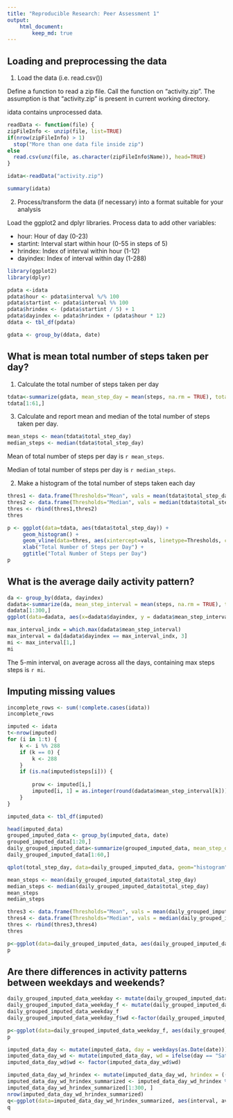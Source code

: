 ```yaml
---
title: "Reproducible Research: Peer Assessment 1"
output: 
    html_document:
        keep_md: true
---
```



## Loading and preprocessing the data

1. Load the data (i.e. read.csv())

Define a function to read a zip file.
Call the function on "activity.zip". The assumption is that "activity.zip" is present in current working directory.

idata contains unprocessed data.

```r
readData <- function(file) {
zipFileInfo <- unzip(file, list=TRUE)
if(nrow(zipFileInfo) > 1)
  stop("More than one data file inside zip")
else
  read.csv(unz(file, as.character(zipFileInfo$Name)), head=TRUE)
}

idata<-readData("activity.zip")
```
```r
summary(idata)
```

2. Process/transform the data (if necessary) into a format suitable for your analysis

Load the ggplot2 and dplyr libraries. 
Process data to add other variables:

* hour: Hour of day (0-23)
* startint: Interval start within hour (0-55 in steps of 5)
* hrindex: Index of interval within hour (1-12)
* dayindex: Index of interval within day (1-288)

```r
library(ggplot2)
library(dplyr)

pdata <-idata
pdata$hour <- pdata$interval %/% 100
pdata$startint <- pdata$interval %% 100
pdata$hrindex <- (pdata$startint / 5) + 1 
pdata$dayindex <- pdata$hrindex + (pdata$hour * 12)
ddata <- tbl_df(pdata)

gdata <- group_by(ddata, date)

```


## What is mean total number of steps taken per day?

1. Calculate the total number of steps taken per day

```r
tdata<-summarize(gdata, mean_step_day = mean(steps, na.rm = TRUE), total_step_day = sum(steps, na.rm = TRUE))
tdata[1:61,]
```

3. Calculate and report mean and median of the total number of steps taken per day.

```r

mean_steps <- mean(tdata$total_step_day)
median_steps <- median(tdata$total_step_day)
```
Mean of total number of steps per day is `r mean_steps`.

Median of total number of steps per day is `r median_steps`.

2. Make a histogram of the total number of steps taken each day

```r
thres1 <- data.frame(Thresholds="Mean", vals = mean(tdata$total_step_day))
thres2 <- data.frame(Thresholds="Median", vals = median(tdata$total_step_day))
thres <- rbind(thres1,thres2)
thres

p <- ggplot(data=tdata, aes(tdata$total_step_day)) + 
     geom_histogram() + 
     geom_vline(data=thres, aes(xintercept=vals, linetype=Thresholds, color=Thresholds), show_guide=TRUE) + 
     xlab("Total Number of Steps per Day") +
     ggtitle("Total Number of Steps per Day") 
p    
```


## What is the average daily activity pattern?
```r
da <- group_by(ddata, dayindex)
dadata<-summarize(da, mean_step_interval = mean(steps, na.rm = TRUE), total_step_interval = sum(steps, na.rm = TRUE))
dadata[1:300,]
ggplot(data=dadata, aes(x=dadata$dayindex, y = dadata$mean_step_interval))+geom_line()
```

```r
max_interval_indx = which.max(dadata$mean_step_interval)
max_interval = da[dadata$dayindex == max_interval_indx, 3]
mi <- max_interval[1,]
mi
```
The 5-min interval, on average across all the days, containing max steps steps is `r mi`.

## Imputing missing values

```r
incomplete_rows <- sum(!complete.cases(idata))
incomplete_rows
```
```r
imputed <- idata
t<-nrow(imputed)
for (i in 1:t) {
    k <- i %% 288
    if (k == 0) {
        k <- 288
    }
    if (is.na(imputed$steps[i])) {
        
        prow <- imputed[i,]
        imputed[i, 1] = as.integer(round(dadata$mean_step_interval[k]))
    } 
}
```

```r
imputed_data <- tbl_df(imputed)

head(imputed_data)
grouped_imputed_data <- group_by(imputed_data, date)
grouped_imputed_data[1:20,]
daily_grouped_imputed_data<-summarize(grouped_imputed_data, mean_step_day = mean(steps, na.rm = TRUE), total_step_day = sum(steps, na.rm = TRUE))
daily_grouped_imputed_data[1:60,]

qplot(total_step_day, data=daily_grouped_imputed_data, geom="histogram")
```


```r

mean_steps <- mean(daily_grouped_imputed_data$total_step_day)
median_steps <- median(daily_grouped_imputed_data$total_step_day)
mean_steps
median_steps

thres3 <- data.frame(Thresholds="Mean", vals = mean(daily_grouped_imputed_data$total_step_day))
thres4 <- data.frame(Thresholds="Median", vals = median(daily_grouped_imputed_data$total_step_day))
thres <- rbind(thres3,thres4)
thres

p<-ggplot(data=daily_grouped_imputed_data, aes(daily_grouped_imputed_data$total_step_day))+ geom_histogram() + geom_vline(data=thres, aes(xintercept=vals, linetype=Thresholds, color=Thresholds))
p    
```


## Are there differences in activity patterns between weekdays and weekends?
```r
daily_grouped_imputed_data_weekday <- mutate(daily_grouped_imputed_data, day = weekdays(as.Date(date)))
daily_grouped_imputed_data_weekday_f <- mutate(daily_grouped_imputed_data_weekday, wd = ifelse(day == "Saturday"| day == "Sunday", 0, 1))
daily_grouped_imputed_data_weekday_f
daily_grouped_imputed_data_weekday_f$wd <-factor(daily_grouped_imputed_data_weekday_f$wd)

p<-ggplot(data=daily_grouped_imputed_data_weekday_f, aes(daily_grouped_imputed_data_weekday_f$total_step_day))+ geom_histogram() +  facet_grid(wd ~ .)
p    

```


```r
imputed_data_day <- mutate(imputed_data, day = weekdays(as.Date(date)))
imputed_data_day_wd <- mutate(imputed_data_day, wd = ifelse(day == "Saturday"| day == "Sunday", "Weekend", "Weekday"))
imputed_data_day_wd$wd <- factor(imputed_data_day_wd$wd)

imputed_data_day_wd_hrindex <- mutate(imputed_data_day_wd, hrindex = ((interval %% 100)/5)+1)
imputed_data_day_wd_hrindex_summarized <- imputed_data_day_wd_hrindex %>% group_by(wd, interval) %>% summarize(avgSteps = mean(steps))
imputed_data_day_wd_hrindex_summarized[1:300, ]
nrow(imputed_data_day_wd_hrindex_summarized)
q<-ggplot(data=imputed_data_day_wd_hrindex_summarized, aes(interval, avgSteps)) + geom_line() + facet_grid(wd ~ .)
q    
```
